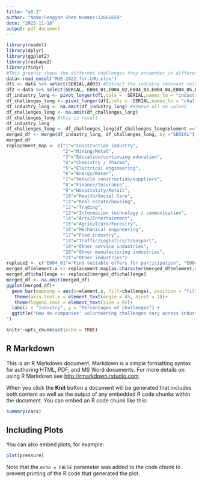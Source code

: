 ```yaml
---
title: "q8.2"
author: "Name:Fengyan Shen Nummer:12665659"
date: "2023-11-18"
output: pdf_document
---
```

```r
library(readxl)
library(dplyr)
library(ggplot2)
library(reshape2)
library(tidyr)
#This graphic shows the different challenges they encounter in different industries.
data<-read_excel("MUE.2022.for.LMU.xlsx")
df1 <- data %>% select(SERIAL,A003) #Extract the industry relevant columns
df2 <-data %>% select(SERIAL, E004_01,E004_02,E004_03,E004_04,E004_05,E004_06,E004_07) #Extract the challenged relevant columns
df_industry_long <- pivot_longer(df1,cols = -SERIAL,names_to = "industry", values_to = "element")
df_challenges_long <- pivot_longer(df2,cols = -SERIAL,names_to = "challenge", values_to = "element") 
df_industry_long <- na.omit(df_industry_long) #Remove all na values
df_challenges_long <- na.omit(df_challenges_long)
df_challenges_long #this is result
df_industry_long
df_challenges_long <- df_challenges_long[df_challenges_long$element ==TRUE,]
merged_df <- merge(df_industry_long, df_challenges_long, by ="SERIAL")
merged_df
replacement_map <- c("1"="Construction industry",
                     "2"="Mining/Metal",
                     "3"="Education/continuing education",
                     "4"="Chemistry / Pharma",
                     "5"="Electrical engineering",
                     "6"="Energy/Water",
                     "7"="Vehicle construction/suppliers",
                     "8"="Finance/Insurance",
                     "9"="Hospitality/Retail",
                     "10"="Health/Social Care",
                     "11"="Real estate/housing",
                     "12"="Trading",
                     "13"="Information technology / communication",
                     "14"="Arts/Entertainment",
                     "15"="Agriculture/Forestry",
                     "16"="Mechanical engineering",
                     "17"="Food industry",
                     "18"="Traffic/Logistics/Transport",
                     "19"="Other service industries",
                     "20"="Other manufacturing industries",
                     "21"="Other industries")
replace2 <- c("E004_01"="Find suitable offers for participation", "E004_02"="Attract employees to participate", "E004_03"=" Coordination of employees", "E004_04"=" Limited time of employees", "E004_05"="Costs of the program", "E004_06"=" Lack of support from management", "E004_07"="Other and namely")
merged_df$element.x <- replacement_map[as.character(merged_df$element.x)]
merged_df$challenge <- replace2[merged_df$challenge]
merged_df <- na.omit(merged_df)
ggplot(merged_df)+
  geom_bar(mapping = aes(x=element.x, fill=challenge), position = "fill")+
   theme(axis.text.x = element_text(angle = 45, hjust = 1))+
   theme(legend.text = element_text(size = 6))+
  labs(x = "Industry", y = "Percentages of challenges") +
  ggtitle("How do companies' volunteering challenges vary across industries?
")
```

```r
knitr::opts_chunk$set(echo = TRUE)
```

## R Markdown

This is an R Markdown document. Markdown is a simple formatting syntax for authoring HTML, PDF, and MS Word documents. For more details on using R Markdown see <http://rmarkdown.rstudio.com>.

When you click the **Knit** button a document will be generated that includes both content as well as the output of any embedded R code chunks within the document. You can embed an R code chunk like this:

```r
summary(cars)
```

## Including Plots

You can also embed plots, for example:

```r
plot(pressure)
```

Note that the `echo = FALSE` parameter was added to the code chunk to prevent printing of the R code that generated the plot.

